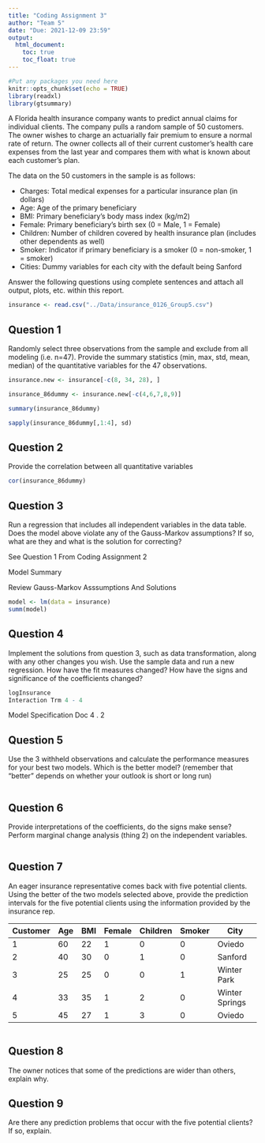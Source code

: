 ```yaml
---
title: "Coding Assignment 3"
author: "Team 5"
date: "Due: 2021-12-09 23:59"
output: 
  html_document:
    toc: true
    toc_float: true
---
```


```r
#Put any packages you need here
knitr::opts_chunk$set(echo = TRUE)
library(readxl)
library(gtsummary)
```

A Florida health insurance company wants to predict annual claims for individual clients. The company pulls a random sample of 50 customers. The owner wishes to charge an actuarially fair premium to ensure a normal rate of return. The owner collects all of their current customer’s health care expenses from the last year and compares them with what is known about each customer’s plan. 

The data on the 50 customers in the sample is as follows:

-	Charges: Total medical expenses for a particular insurance plan (in dollars)
-	Age: Age of the primary beneficiary
-	BMI: Primary beneficiary’s body mass index (kg/m2)
-	Female: Primary beneficiary’s birth sex (0 = Male, 1 = Female)
-	Children: Number of children covered by health insurance plan (includes other dependents as well)
-	Smoker: Indicator if primary beneficiary is a smoker (0 = non-smoker, 1 = smoker)
-	Cities: Dummy variables for each city with the default being Sanford

Answer the following questions using complete sentences and attach all output, plots, etc. within this report.


```r
insurance <- read.csv("../Data/insurance_0126_Group5.csv")
```



## Question 1

Randomly select three observations from the sample and exclude from all modeling (i.e. n=47). Provide the summary statistics (min, max, std, mean, median) of the quantitative variables for the 47 observations.

```r
insurance.new <- insurance[-c(8, 34, 28), ]

```

```r
insurance_86dummy <- insurance.new[-c(4,6,7,8,9)]
```


```r
summary(insurance_86dummy)
```

```r
sapply(insurance_86dummy[,1:4], sd)
```

## Question 2

Provide the correlation between all quantitative variables

```r
cor(insurance_86dummy)
```


## Question 3

Run a regression that includes all independent variables in the data table. Does the model above violate any of the Gauss-Markov assumptions? If so, what are they and what is the solution for correcting?

See Question 1 From Coding Assignment 2

Model Summary

Review Gauss-Markov Asssumptions And Solutions
```r
model <- lm(data = insurance)
summ(model)
```

## Question 4

Implement the solutions from question 3, such as data transformation, along with any other changes you wish. Use the sample data and run a new regression. How have the fit measures changed? How have the signs and significance of the coefficients changed?

```r
logInsurance
Interaction Trm 4 - 4
```
Model Specification Doc 4 . 2






## Question 5

Use the 3 withheld observations and calculate the performance measures for your best two models. Which is the better model? (remember that "better" depends on whether your outlook is short or long run)

```r

```


## Question 6

Provide interpretations of the coefficients, do the signs make sense? Perform marginal change analysis (thing 2) on the independent variables.

```r

```

## Question 7

An eager insurance representative comes back with five potential clients. Using the better of the two models selected above, provide the prediction intervals for the five potential clients using the information provided by the insurance rep.

| Customer | Age | BMI | Female | Children | Smoker | City           |
| -------- | --- | --- | ------ | -------- | ------ | -------------- | 
| 1        | 60  | 22  | 1      | 0        | 0      | Oviedo         |
| 2        | 40  | 30  | 0      | 1        | 0      | Sanford        |
| 3        | 25  | 25  | 0      | 0        | 1      | Winter Park    |
| 4        | 33  | 35  | 1      | 2        | 0      | Winter Springs |
| 5        | 45  | 27  | 1      | 3        | 0      | Oviedo         |


```r

```

## Question 8

The owner notices that some of the predictions are wider than others, explain why.

## Question 9 

Are there any prediction problems that occur with the five potential clients? If so, explain.

